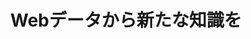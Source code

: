 ﻿---
title: "Webデータから新たな知識を"
category: "情報理工学院"
vol: "74"
interviewee: "村田 剛志"
url: ""
tags: []
pdf: "74-4-murata.pdf"
career: ""
preface: "今日、SNS や質問サイトといったさまざまな Webサービスが普及している。このようなサイ トでは、サービスの質を高めるためにさまざまな 技術が使われている。 その技術の一つに、村田研究室が研究してい るWeb構造マイニングと呼ばれるものがある。 Web から得られる大量のデータをコンピュータ で処理することにより、新たな知識を得ようとい うものだ。本稿では村田研究室が行ってきた数多 くの研究の中から、コミュニティ抽出とリンク予 測について紹介しよう。"
---
